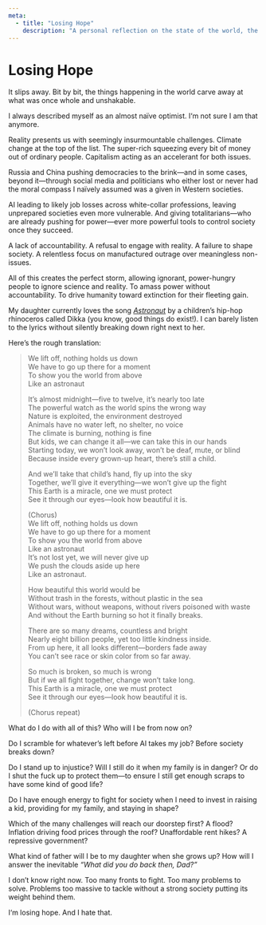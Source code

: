 ```yaml
---
meta:
  - title: "Losing Hope"
    description: "A personal reflection on the state of the world, the challenges we face, and the struggle to hold on to optimism."
---
```


# Losing Hope

It slips away. Bit by bit, the things happening in the world carve away at what was once whole and unshakable.

I always described myself as an almost naïve optimist. I‘m not sure I am that anymore.

Reality presents us with seemingly insurmountable challenges. Climate change at the top of the list. The super-rich squeezing every bit of money out of ordinary people. Capitalism acting as an accelerant for both issues.

Russia and China pushing democracies to the brink—and in some cases, beyond it—through social media and politicians who either lost or never had the moral compass I naïvely assumed was a given in Western societies.

AI leading to likely job losses across white-collar professions, leaving unprepared societies even more vulnerable. And giving totalitarians—who are already pushing for power—ever more powerful tools to control society once they succeed.

A lack of accountability. A refusal to engage with reality. A failure to shape society. A relentless focus on manufactured outrage over meaningless non-issues.

All of this creates the perfect storm, allowing ignorant, power-hungry people to ignore science and reality. To amass power without accountability. To drive humanity toward extinction for their fleeting gain.

My daughter currently loves the song [*Astronaut*](https://youtu.be/iQqHaluczpk) by a children’s hip-hop rhinoceros called Dikka (you know, good things do exist!). I can barely listen to the lyrics without silently breaking down right next to her.

Here’s the rough translation:

> We lift off, nothing holds us down  
> We have to go up there for a moment  
> To show you the world from above  
> Like an astronaut  
>  
> It’s almost midnight—five to twelve, it’s nearly too late  
> The powerful watch as the world spins the wrong way  
> Nature is exploited, the environment destroyed  
> Animals have no water left, no shelter, no voice  
> The climate is burning, nothing is fine  
> But kids, we can change it all—we can take this in our hands  
> Starting today, we won’t look away, won’t be deaf, mute, or blind  
> Because inside every grown-up heart, there’s still a child.  
>  
> And we’ll take that child’s hand, fly up into the sky  
> Together, we’ll give it everything—we won’t give up the fight  
> This Earth is a miracle, one we must protect  
> See it through our eyes—look how beautiful it is.  
>  
> (Chorus)  
> We lift off, nothing holds us down  
> We have to go up there for a moment  
> To show you the world from above  
> Like an astronaut  
> It’s not lost yet, we will never give up  
> We push the clouds aside up here  
> Like an astronaut.  
>  
> How beautiful this world would be  
> Without trash in the forests, without plastic in the sea  
> Without wars, without weapons, without rivers poisoned with waste  
> And without the Earth burning so hot it finally breaks.  
>  
> There are so many dreams, countless and bright  
> Nearly eight billion people, yet too little kindness inside.  
> From up here, it all looks different—borders fade away  
> You can’t see race or skin color from so far away.  
>  
> So much is broken, so much is wrong  
> But if we all fight together, change won’t take long.  
> This Earth is a miracle, one we must protect  
> See it through our eyes—look how beautiful it is.  
>  
> (Chorus repeat)  

What do I do with all of this? Who will I be from now on?

Do I scramble for whatever’s left before AI takes my job? Before society breaks down?

Do I stand up to injustice? Will I still do it when my family is in danger? Or do I shut the fuck up to protect them—to ensure I still get enough scraps to have some kind of good life?

Do I have enough energy to fight for society when I need to invest in raising a kid, providing for my family, and staying in shape?

Which of the many challenges will reach our doorstep first? A flood? Inflation driving food prices through the roof? Unaffordable rent hikes? A repressive government?

What kind of father will I be to my daughter when she grows up? How will I answer the inevitable *“What did you do back then, Dad?”*

I don’t know right now. Too many fronts to fight. Too many problems to solve. Problems too massive to tackle without a strong society putting its weight behind them.

I‘m losing hope. And I hate that.
